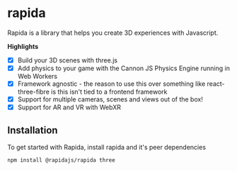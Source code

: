 
<Meta title="Getting Started / Introduction" />

# rapida

Rapida is a library that helps you create 3D experiences with Javascript.

**Highlights**
- [x] Build your 3D scenes with three.js
- [x] Add physics to your game with the Cannon JS Physics Engine running in Web Workers
- [x] Framework agnostic - the reason to use this over something like react-three-fibre is this isn't tied to a frontend framework
- [x] Support for multiple cameras, scenes and views out of the box!
- [x] Support for AR and VR with WebXR

## Installation

To get started with Rapida, install rapida and it's peer dependencies

```bash
npm install @rapidajs/rapida three
```

